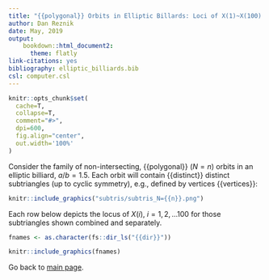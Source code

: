```yaml
--- 
title: "{{polygonal}} Orbits in Elliptic Billards: Loci of X(1)~X(100) for Internal Triangles"
author: Dan Reznik
date: May, 2019
output:
    bookdown::html_document2:
      theme: flatly
link-citations: yes
bibliography: elliptic_billiards.bib
csl: computer.csl
---
```


```r
knitr::opts_chunk$set(
  cache=T,
  collapse=T,
  comment="#>",
  dpi=600,
  fig.align="center",
  out.width='100%'
)
```

Consider the family of non-intersecting, {{polygonal}} ($N={{n}}$) orbits in an elliptic billiard, $a/b=1.5$. Each orbit will contain {{distinct}} distinct subtriangles (up to cyclic symmetry), e.g., defined by vertices {{vertices}}:

```r
knitr::include_graphics("subtris/subtris_N={{n}}.png")
```

Each row below depicts the locus of $X(i)$, $i=1,2,\ldots 100$ for those subtriangles shown combined and separately.

```r
fnames <- as.character(fs::dir_ls("{{dir}}"))
```

```r
knitr::include_graphics(fnames)
```

Go back to [main page](index.html).


